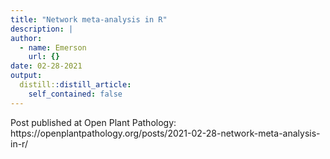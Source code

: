 ```yaml
---
title: "Network meta-analysis in R"
description: |
author:
  - name: Emerson
    url: {}
date: 02-28-2021
output:
  distill::distill_article:
    self_contained: false
---
```



Post published at Open Plant Pathology:  
https://openplantpathology.org/posts/2021-02-28-network-meta-analysis-in-r/ 


